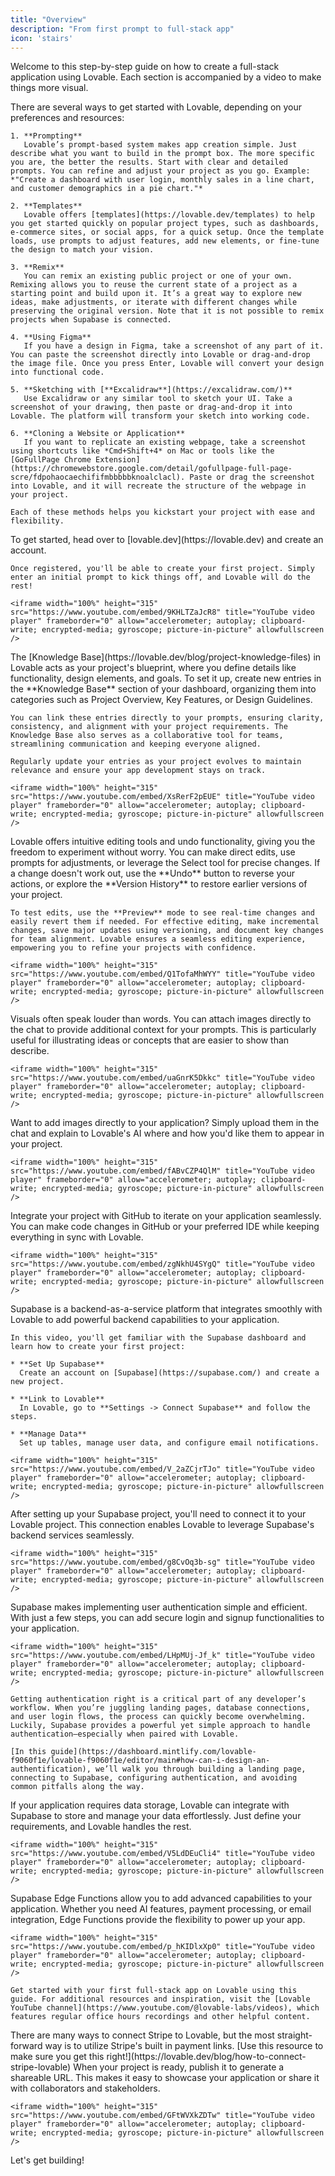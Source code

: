 ```yaml
---
title: "Overview"
description: "From first prompt to full-stack app"
icon: 'stairs'
---
```


Welcome to this step-by-step guide on how to create a full-stack application using Lovable. Each section is accompanied by a video to make things more visual.

<AccordionGroup>
  <Accordion title="Getting Started">
    There are several ways to get started with Lovable, depending on your preferences and resources:

    1. **Prompting**
       Lovable’s prompt-based system makes app creation simple. Just describe what you want to build in the prompt box. The more specific you are, the better the results. Start with clear and detailed prompts. You can refine and adjust your project as you go. Example: *"Create a dashboard with user login, monthly sales in a line chart, and customer demographics in a pie chart."*

    2. **Templates**
       Lovable offers [templates](https://lovable.dev/templates) to help you get started quickly on popular project types, such as dashboards, e-commerce sites, or social apps, for a quick setup. Once the template loads, use prompts to adjust features, add new elements, or fine-tune the design to match your vision.

    3. **Remix**
       You can remix an existing public project or one of your own. Remixing allows you to reuse the current state of a project as a starting point and build upon it. It’s a great way to explore new ideas, make adjustments, or iterate with different changes while preserving the original version. Note that it is not possible to remix projects when Supabase is connected.

    4. **Using Figma**
       If you have a design in Figma, take a screenshot of any part of it. You can paste the screenshot directly into Lovable or drag-and-drop the image file. Once you press Enter, Lovable will convert your design into functional code.

    5. **Sketching with [**Excalidraw**](https://excalidraw.com/)**
       Use Excalidraw or any similar tool to sketch your UI. Take a screenshot of your drawing, then paste or drag-and-drop it into Lovable. The platform will transform your sketch into working code.

    6. **Cloning a Website or Application**
       If you want to replicate an existing webpage, take a screenshot using shortcuts like *Cmd+Shift+4* on Mac or tools like the [GoFullPage Chrome Extension](https://chromewebstore.google.com/detail/gofullpage-full-page-scre/fdpohaocaechififmbbbbbknoalclacl). Paste or drag the screenshot into Lovable, and it will recreate the structure of the webpage in your project.

    Each of these methods helps you kickstart your project with ease and flexibility.
  </Accordion>

  <Accordion title="Create your first project">
    To get started, head over to [lovable.dev](https://lovable.dev) and create an account.&#x20;

    Once registered, you'll be able to create your first project. Simply enter an initial prompt to kick things off, and Lovable will do the rest!

    <iframe width="100%" height="315" src="https://www.youtube.com/embed/9KHLTZaJcR8" title="YouTube video player" frameborder="0" allow="accelerometer; autoplay; clipboard-write; encrypted-media; gyroscope; picture-in-picture" allowfullscreen />
  </Accordion>

  <Accordion title="Add a custom knowledge to your project">
    The [Knowledge Base](https://lovable.dev/blog/project-knowledge-files) in Lovable acts as your project's blueprint, where you define details like functionality, design elements, and goals. To set it up, create new entries in the **Knowledge Base** section of your dashboard, organizing them into categories such as Project Overview, Key Features, or Design Guidelines.

    You can link these entries directly to your prompts, ensuring clarity, consistency, and alignment with your project requirements. The Knowledge Base also serves as a collaborative tool for teams, streamlining communication and keeping everyone aligned.

    Regularly update your entries as your project evolves to maintain relevance and ensure your app development stays on track.

    <iframe width="100%" height="315" src="https://www.youtube.com/embed/XsRerF2pEUE" title="YouTube video player" frameborder="0" allow="accelerometer; autoplay; clipboard-write; encrypted-media; gyroscope; picture-in-picture" allowfullscreen />
  </Accordion>

  <Accordion title="Revert a change">
    Lovable offers intuitive editing tools and undo functionality, giving you the freedom to experiment without worry. You can make direct edits, use prompts for adjustments, or leverage the Select tool for precise changes. If a change doesn't work out, use the **Undo** button to reverse your actions, or explore the **Version History** to restore earlier versions of your project.

    To test edits, use the **Preview** mode to see real-time changes and easily revert them if needed. For effective editing, make incremental changes, save major updates using versioning, and document key changes for team alignment. Lovable ensures a seamless editing experience, empowering you to refine your projects with confidence.

    <iframe width="100%" height="315" src="https://www.youtube.com/embed/Q1TofaMhWYY" title="YouTube video player" frameborder="0" allow="accelerometer; autoplay; clipboard-write; encrypted-media; gyroscope; picture-in-picture" allowfullscreen />
  </Accordion>

  <Accordion title="Add images to my prompt">
    Visuals often speak louder than words. You can attach images directly to the chat to provide additional context for your prompts. This is particularly useful for illustrating ideas or concepts that are easier to show than describe.

    <iframe width="100%" height="315" src="https://www.youtube.com/embed/uaGnrK5Dkkc" title="YouTube video player" frameborder="0" allow="accelerometer; autoplay; clipboard-write; encrypted-media; gyroscope; picture-in-picture" allowfullscreen />
  </Accordion>

  <Accordion title="Add images to your application">
    Want to add images directly to your application? Simply upload them in the chat and explain to Lovable's AI where and how you'd like them to appear in your project.

    <iframe width="100%" height="315" src="https://www.youtube.com/embed/fABvCZP4QlM" title="YouTube video player" frameborder="0" allow="accelerometer; autoplay; clipboard-write; encrypted-media; gyroscope; picture-in-picture" allowfullscreen />
  </Accordion>

  <Accordion title="Connect to GitHub">
    Integrate your project with GitHub to iterate on your application seamlessly. You can make code changes in GitHub or your preferred IDE while keeping everything in sync with Lovable.

    <iframe width="100%" height="315" src="https://www.youtube.com/embed/zgNkhU4SYgQ" title="YouTube video player" frameborder="0" allow="accelerometer; autoplay; clipboard-write; encrypted-media; gyroscope; picture-in-picture" allowfullscreen />
  </Accordion>

  <Accordion title="Connect a backend to your application">
    Supabase is a backend-as-a-service platform that integrates smoothly with Lovable to add powerful backend capabilities to your application.&#x20;

    In this video, you'll get familiar with the Supabase dashboard and learn how to create your first project:

    * **Set Up Supabase**
      Create an account on [Supabase](https://supabase.com/) and create a new project.

    * **Link to Lovable**
      In Lovable, go to **Settings -> Connect Supabase** and follow the steps.

    * **Manage Data**
      Set up tables, manage user data, and configure email notifications.

    <iframe width="100%" height="315" src="https://www.youtube.com/embed/V_2aZCjrTJo" title="YouTube video player" frameborder="0" allow="accelerometer; autoplay; clipboard-write; encrypted-media; gyroscope; picture-in-picture" allowfullscreen />
  </Accordion>

  <Accordion title="Getting started with Supabase">
    After setting up your Supabase project, you'll need to connect it to your Lovable project. This connection enables Lovable to leverage Supabase's backend services seamlessly.

    <iframe width="100%" height="315" src="https://www.youtube.com/embed/g8CvOq3b-sg" title="YouTube video player" frameborder="0" allow="accelerometer; autoplay; clipboard-write; encrypted-media; gyroscope; picture-in-picture" allowfullscreen />
  </Accordion>

  <Accordion title="Add authentication with Supabase">
    Supabase makes implementing user authentication simple and efficient. With just a few steps, you can add secure login and signup functionalities to your application.

    <iframe width="100%" height="315" src="https://www.youtube.com/embed/LHpMUj-Jf_k" title="YouTube video player" frameborder="0" allow="accelerometer; autoplay; clipboard-write; encrypted-media; gyroscope; picture-in-picture" allowfullscreen />

    Getting authentication right is a critical part of any developer’s workflow. When you’re juggling landing pages, database connections, and user login flows, the process can quickly become overwhelming. Luckily, Supabase provides a powerful yet simple approach to handle authentication—especially when paired with Lovable.

    [In this guide](https://dashboard.mintlify.com/lovable-f9060f1e/lovable-f9060f1e/editor/main#how-can-i-design-an-authentification), we’ll walk you through building a landing page, connecting to Supabase, configuring authentication, and avoiding common pitfalls along the way.
  </Accordion>

  <Accordion title="Store data with Supabase">
    If your application requires data storage, Lovable can integrate with Supabase to store and manage your data effortlessly. Just define your requirements, and Lovable handles the rest.

    <iframe width="100%" height="315" src="https://www.youtube.com/embed/V5LdDEuCli4" title="YouTube video player" frameborder="0" allow="accelerometer; autoplay; clipboard-write; encrypted-media; gyroscope; picture-in-picture" allowfullscreen />
  </Accordion>

  <Accordion title="Use an API with Lovable">
    Supabase Edge Functions allow you to add advanced capabilities to your application. Whether you need AI features, payment processing, or email integration, Edge Functions provide the flexibility to power up your app.

    <iframe width="100%" height="315" src="https://www.youtube.com/embed/p_hKIDlxXp0" title="YouTube video player" frameborder="0" allow="accelerometer; autoplay; clipboard-write; encrypted-media; gyroscope; picture-in-picture" allowfullscreen />

    Get started with your first full-stack app on Lovable using this guide. For additional resources and inspiration, visit the [Lovable YouTube channel](https://www.youtube.com/@lovable-labs/videos), which features regular office hours recordings and other helpful content.
  </Accordion>

  <Accordion title="Add payment capabilities to your application">
    There are many ways to connect Stripe to Lovable, but the most straight-forward way is to utilize Stripe's built in payment links. [Use this resource to make sure you get this right!](https://lovable.dev/blog/how-to-connect-stripe-lovable)
  </Accordion>

  <Accordion title="Publish my project">
    When your project is ready, publish it to generate a shareable URL. This makes it easy to showcase your application or share it with collaborators and stakeholders.

    <iframe width="100%" height="315" src="https://www.youtube.com/embed/GFtWVXkZDTw" title="YouTube video player" frameborder="0" allow="accelerometer; autoplay; clipboard-write; encrypted-media; gyroscope; picture-in-picture" allowfullscreen />
  </Accordion>
</AccordionGroup>

Let's get building!